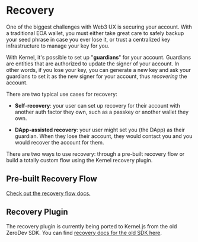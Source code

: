 # Recovery

One of the biggest challenges with Web3 UX is securing your account.  With a traditional EOA wallet, you must either take great care to safely backup your seed phrase in case you ever lose it, or trust a centralized key infrastructure to manage your key for you. 

With Kernel, it's possible to set up "**guardians**" for your account.  Guardians are entities that are authorized to update the signer of your account.  In other words, if you lose your key, you can generate a new key and ask your guardians to set it as the new signer for your account, thus *recovering* the account.

There are two typical use cases for recovery:

- **Self-recovery**: your user can set up recovery for their account with another auth factor they own, such as a passkey or another wallet they own.

- **DApp-assisted recovery**: your user might set you (the DApp) as their guardian.  When they lose their account, they would contact you and you would recover the account for them.

There are two ways to use recovery: through a pre-built recovery flow or build a totally custom flow using the Kernel recovery plugin.

## Pre-built Recovery Flow

[Check out the recovery flow docs.](/recovery-flow/intro)

## Recovery Plugin

The recovery plugin is currently being ported to Kernel.js from the old ZeroDev SDK.  You can find [recovery docs for the old SDK here](https://docs-v4.zerodev.app/use-wallets/recovery).